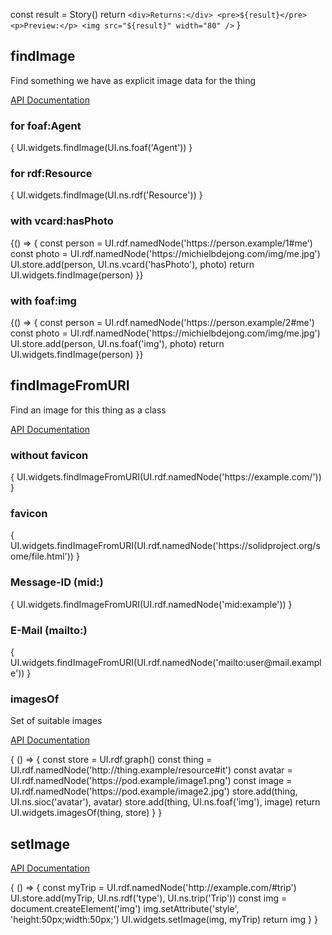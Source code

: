 

  const result = Story()
  return `
            <div>Returns:</div>
            <pre>${result}</pre>
            <p>Preview:</p>
            <img src="${result}" width="80" />
`
}

<Meta title="Images"/>

## findImage

Find something we have as explicit image data for the thing

[API Documentation](https://solid.github.io/solid-ui/Documentation/api/modules/_widgets_buttons_.html#findimage)

### for foaf:Agent

<Canvas withSource="open">
  <Story name="for foaf:Agent" decorators={[imageDecorator]}>
    {
      UI.widgets.findImage(UI.ns.foaf('Agent'))
    }
  </Story>
</Canvas>

### for rdf:Resource

<Canvas withSource="open">
  <Story name="for rdf:Resource" decorators={[imageDecorator]}>
    {
      UI.widgets.findImage(UI.ns.rdf('Resource'))
    }
  </Story>
</Canvas>

### with vcard:hasPhoto

<Canvas withSource="open">
  <Story name="with vcard:hasPhoto" decorators={[imageDecorator]}>
    {() => {
      const person = UI.rdf.namedNode('https://person.example/1#me')
      const photo = UI.rdf.namedNode('https://michielbdejong.com/img/me.jpg')
      UI.store.add(person, UI.ns.vcard('hasPhoto'), photo)
      return UI.widgets.findImage(person)
    }}
  </Story>
</Canvas>

### with foaf:img

<Canvas withSource="open">
  <Story name="with foaf:img" decorators={[imageDecorator]}>
    {() => {
      const person = UI.rdf.namedNode('https://person.example/2#me')
      const photo = UI.rdf.namedNode('https://michielbdejong.com/img/me.jpg')
      UI.store.add(person, UI.ns.foaf('img'), photo)
      return UI.widgets.findImage(person)
    }}
  </Story>
</Canvas>

## findImageFromURI

Find an image for this thing as a class

[API Documentation](https://solid.github.io/solid-ui/Documentation/api/modules/_widgets_buttons_.html#findimagefromuri)

### without favicon

<Canvas withSource="open">
  <Story name="without favicon" decorators={[imageDecorator]}>
    {
      UI.widgets.findImageFromURI(UI.rdf.namedNode('https://example.com/'))
    }
  </Story>
</Canvas>

### favicon

<Canvas withSource="open">
  <Story name="favicon" decorators={[imageDecorator]}>
    {
      UI.widgets.findImageFromURI(UI.rdf.namedNode('https://solidproject.org/some/file.html'))
    }
  </Story>
</Canvas>

### Message-ID (mid:)

<Canvas withSource="open">
  <Story name="Message-ID" decorators={[imageDecorator]}>
    {
      UI.widgets.findImageFromURI(UI.rdf.namedNode('mid:example'))
    }
  </Story>
</Canvas>

### E-Mail (mailto:)

<Canvas withSource="open">
  <Story name="E-Mail" decorators={[imageDecorator]}>
    {
      UI.widgets.findImageFromURI(UI.rdf.namedNode('mailto:user@mail.example'))
    }
  </Story>
</Canvas>

### imagesOf

Set of suitable images

[API Documentation](https://solid.github.io/solid-ui/Documentation/api/modules/_widgets_buttons_.html#imagesof)

<Canvas withSource="open">
  <Story name="imagesOf" decorators={[rawJsonDecorator]}>
    {
      () => {
        const store = UI.rdf.graph()
        const thing = UI.rdf.namedNode('http://thing.example/resource#it')
        const avatar = UI.rdf.namedNode('https://pod.example/image1.png')
        const image = UI.rdf.namedNode('https://pod.example/image2.jpg')
        store.add(thing, UI.ns.sioc('avatar'), avatar)
        store.add(thing, UI.ns.foaf('img'), image)
        return UI.widgets.imagesOf(thing, store)
      }
    }
  </Story>
</Canvas>

## setImage

[API Documentation](https://solid.github.io/solid-ui/Documentation/api/modules/_widgets_buttons_.html#setimage)

<Canvas withSource="open">
  <Story name="setImage">
    {
      () => {
        const myTrip = UI.rdf.namedNode('http://example.com/#trip')
        UI.store.add(myTrip, UI.ns.rdf('type'), UI.ns.trip('Trip'))
        const img = document.createElement('img')
        img.setAttribute('style', 'height:50px;width:50px;')
        UI.widgets.setImage(img, myTrip)
        return img
      }
    }
  </Story>
</Canvas>

